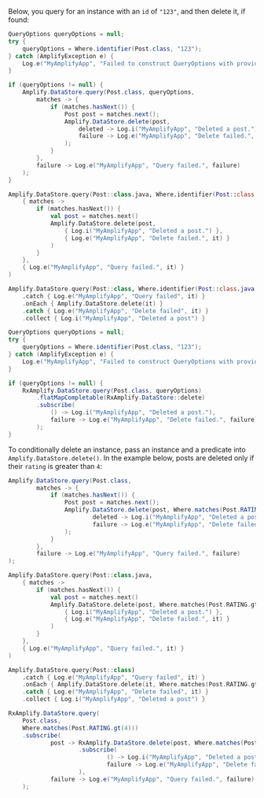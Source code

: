 Below, you query for an instance with an `id` of `"123"`, and then delete it, if found:

<BlockSwitcher>
<Block name="Java">

```java
QueryOptions queryOptions = null;
try {
    queryOptions = Where.identifier(Post.class, "123");
} catch (AmplifyException e) {
    Log.e("MyAmplifyApp", "Failed to construct QueryOptions with provided values for Where.identifier", e);
}

if (queryOptions != null) {
    Amplify.DataStore.query(Post.class, queryOptions,
        matches -> {
            if (matches.hasNext()) {
                Post post = matches.next();
                Amplify.DataStore.delete(post,
                    deleted -> Log.i("MyAmplifyApp", "Deleted a post."),
                    failure -> Log.e("MyAmplifyApp", "Delete failed.", failure)
                );
            }
        },
        failure -> Log.e("MyAmplifyApp", "Query failed.", failure)
    );
}
```

</Block>
<Block name="Kotlin - Callbacks">

```kotlin
Amplify.DataStore.query(Post::class.java, Where.identifier(Post::class.java, "123"),
    { matches ->
        if (matches.hasNext()) {
            val post = matches.next()
            Amplify.DataStore.delete(post,
                { Log.i("MyAmplifyApp", "Deleted a post.") },
                { Log.e("MyAmplifyApp", "Delete failed.", it) }
            )
        }
    },
    { Log.e("MyAmplifyApp", "Query failed.", it) }
)
```

</Block>
<Block name="Kotlin - Coroutines">

```kotlin
Amplify.DataStore.query(Post::class, Where.identifier(Post::class.java, "123"))
    .catch { Log.e("MyAmplifyApp", "Query failed", it) }
    .onEach { Amplify.DataStore.delete(it) }
    .catch { Log.e("MyAmplifyApp", "Delete failed", it) }
    .collect { Log.i("MyAmplifyApp", "Deleted a post") }
```

</Block>
<Block name="RxJava">

```java
QueryOptions queryOptions = null;
try {
    queryOptions = Where.identifier(Post.class, "123");
} catch (AmplifyException e) {
    Log.e("MyAmplifyApp", "Failed to construct QueryOptions with provided values for Where.identifier", e);
}

if (queryOptions != null) {
    RxAmplify.DataStore.query(Post.class, queryOptions)
        .flatMapCompletable(RxAmplify.DataStore::delete)
        .subscribe(
            () -> Log.i("MyAmplifyApp", "Deleted a post."),
            failure -> Log.e("MyAmplifyApp", "Delete failed.", failure)
        );
}
```

</Block>
</BlockSwitcher>

To conditionally delete an instance, pass an instance and a predicate into `Amplify.DataStore.delete()`.
In the example below, posts are deleted only if their `rating` is greater than `4`:

<BlockSwitcher>
<Block name="Java">

```java
Amplify.DataStore.query(Post.class,
        matches -> {
            if (matches.hasNext()) {
                Post post = matches.next();
                Amplify.DataStore.delete(post, Where.matches(Post.RATING.gt(4)).getQueryPredicate(),
                        deleted -> Log.i("MyAmplifyApp", "Deleted a post."),
                        failure -> Log.e("MyAmplifyApp", "Delete failed.", failure)
                );
            }
        },
        failure -> Log.e("MyAmplifyApp", "Query failed.", failure)
);
```

</Block>
<Block name="Kotlin - Callbacks">

```kotlin
Amplify.DataStore.query(Post::class.java,
    { matches ->
        if (matches.hasNext()) {
            val post = matches.next()
            Amplify.DataStore.delete(post, Where.matches(Post.RATING.gt(4)).queryPredicate,
                { Log.i("MyAmplifyApp", "Deleted a post.") },
                { Log.e("MyAmplifyApp", "Delete failed.", it) }
            )
        }
    },
    { Log.e("MyAmplifyApp", "Query failed.", it) }
)
```

</Block>
<Block name="Kotlin - Coroutines">

```kotlin
Amplify.DataStore.query(Post::class)
    .catch { Log.e("MyAmplifyApp", "Query failed", it) }
    .onEach { Amplify.DataStore.delete(it, Where.matches(Post.RATING.gt(4)).queryPredicate) }
    .catch { Log.e("MyAmplifyApp", "Delete failed", it) }
    .collect { Log.i("MyAmplifyApp", "Deleted a post") }
```

</Block>
<Block name="RxJava">

```java
RxAmplify.DataStore.query(
    Post.class,
    Where.matches(Post.RATING.gt(4)))
    .subscribe(
            post -> RxAmplify.DataStore.delete(post, Where.matches(Post.RATING.gt(4)).getQueryPredicate())
                    .subscribe(
                            () -> Log.i("MyAmplifyApp", "Deleted a post."),
                            failure -> Log.e("MyAmplifyApp", "Delete failed.", failure)
                    ),
            failure -> Log.e("MyAmplifyApp", "Query failed.", failure)
    );
```

</Block>
</BlockSwitcher>
